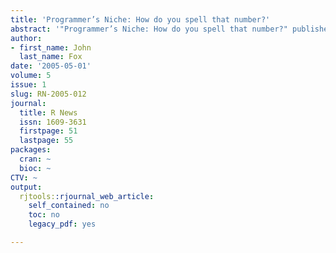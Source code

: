 ```yaml
---
title: 'Programmer’s Niche: How do you spell that number?'
abstract: '"Programmer’s Niche: How do you spell that number?" published in R News.'
author:
- first_name: John
  last_name: Fox
date: '2005-05-01'
volume: 5
issue: 1
slug: RN-2005-012
journal:
  title: R News
  issn: 1609-3631
  firstpage: 51
  lastpage: 55
packages:
  cran: ~
  bioc: ~
CTV: ~
output:
  rjtools::rjournal_web_article:
    self_contained: no
    toc: no
    legacy_pdf: yes

---
```

